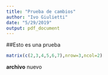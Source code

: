 ```yaml
---
title: "Prueba de cambios"
author: "Ivo Giulietti"
date: "5/29/2019"
output: pdf_document
---
```

##Esto es una prueba
```r
matrix(c(2,3,4,5,6,7),nrow=3,ncol=2)
```
**archivo** nuevo
